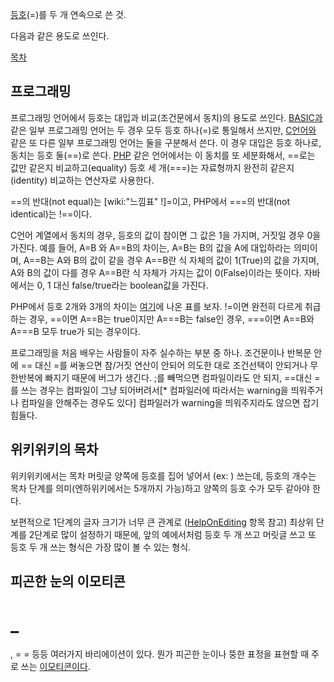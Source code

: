 [[등호]](=)를 두 개 연속으로 쓴 것.

다음과 같은 용도로 쓰인다.

[[목차]]

== 프로그래밍 ==
프로그래밍 언어에서 등호는 대입과 비교(조건문에서 동치)의 용도로 쓰인다. [[BASIC]]과 같은 일부 프로그래밍 언어는 두 경우 모두 등호 하나(=)로 통일해서 쓰지만, [[C언어]]와 같은 또 다른 일부 프로그래밍 언어는 둘을 구분해서 쓴다. 이 경우 대입은 등호 하나로, 동치는 등호 둘(==)로 쓴다. [[PHP]] 같은 언어에서는 이 동치를 또 세분화해서, ==로는 값만 같은지 비교하고(equality) 등호 세 개(===)는 자료형까지 완전히 같은지(identity) 비교하는 연산자로 사용한다.

==의 반대(not equal)는 [wiki:"느낌표" !]=이고, PHP에서 ===의 반대(not identical)는 !==이다.

C언어 계열에서 동치의 경우, 등호의 값이 참이면 그 값은 1을 가지며, 거짓일 경우 0을 가진다. 예를 들어, A=B 와 A==B의 차이는, A=B는 B의 값을 A에 대입하라는 의미이며, A==B는 A와 B의 값이 같을 경우 A==B란 식 자체의 값이 1(True)의 값을 가지며, A와 B의 값이 다를 경우 A==B란 식 자체가 가지는 값이 0(False)이라는 뜻이다. 자바에서는 0, 1 대신 false/true라는 boolean값을 가진다.

PHP에서 등호 2개와 3개의 차이는 [http://stackoverflow.com/questions/80646/how-do-the-equality-double-equals-and-identity-triple-equals-comparis 여기]에 나온 표를 보자. !=이면 완전히 다르게 취급하는 경우, ==이면 A==B는 true이지만 A===B는 false인 경우, ===이면 A==B와 A===B 모두 true가 되는 경우이다.

프로그래밍을 처음 배우는 사람들이 자주 실수하는 부분 중 하나. 조건문이나 반복문 안에 == 대신 =를 써놓으면 참/거짓 연산이 안되어 의도한 대로 조건선택이 안되거나 무한반복에 빠지기 때문에 버그가 생긴다. ;를 빼먹으면 컴파일이라도 안 되지, ==대신 =를 쓰는 경우는 컴파일이 그냥 되어버려서[* 컴파일러에 따라서는 warning을 띄워주거나 컴파일을 안해주는 경우도 있다] 컴파일러가 warning을 띄워주지라도 않으면 잡기 힘들다.
== 위키위키의 목차 ==
위키위키에서는 목차 머릿글 양쪽에 등호를 집어 넣어서 (ex: {{{== 가나다라 ==}}}) 쓰는데, 등호의 개수는 목차 단계를 의미(엔하위키에서는 5개까지 가능)하고 양쪽의 등호 수가 모두 같아야 한다.

보편적으로 1단계의 글자 크기가 너무 큰 관계로 ([[HelpOnEditing]] 항목 참고) 최상위 단계를 2단계로 많이 설정하기 때문에, 앞의 예에서처럼 등호 두 개 쓰고 머릿글 쓰고 또 등호 두 개 쓰는 형식은 가장 많이 볼 수 있는 형식.

== 피곤한 눈의 이모티콘 ==
=_= , = = 등등 여러가지 바리에이션이 있다. 뭔가 피곤한 눈이나 뚱한 표정을 표현할 때 주로 쓰는 [[이모티콘]]이다.
